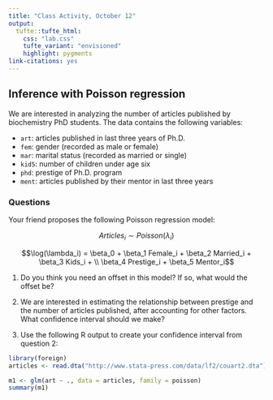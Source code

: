 ```yaml
---
title: "Class Activity, October 12"
output: 
  tufte::tufte_html:
    css: "lab.css"
    tufte_variant: "envisioned"
    highlight: pygments
link-citations: yes
---
```


## Inference with Poisson regression


We are interested in analyzing the number of articles published by biochemistry PhD students. The data contains the following variables:

* `art`: articles published in last three years of Ph.D.
* `fem`: gender (recorded as male or female)
* `mar`: marital status (recorded as married or single)
* `kid5`: number of children under age six
* `phd`: prestige of Ph.D. program
* `ment`: articles published by their mentor in last three years

### Questions

Your friend proposes the following Poisson regression model:

$$Articles_i \sim Poisson(\lambda_i)$$

$$\log(\lambda_i) = \beta_0 + \beta_1 Female_i + \beta_2 Married_i + \beta_3 Kids_i + \\  \beta_4 Prestige_i + \beta_5 Mentor_i$$

1. Do you think you need an offset in this model? If so, what would the offset be?

2. We are interested in estimating the relationship between prestige and the number of articles published, after accounting for other factors. What confidence interval should we make?

3. Use the following R output to create your confidence interval from question 2:

```r
library(foreign)
articles <- read.dta("http://www.stata-press.com/data/lf2/couart2.dta")

m1 <- glm(art ~ ., data = articles, family = poisson)
summary(m1)
```